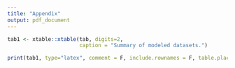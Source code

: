 ```yaml
---
title: "Appendix"
output: pdf_document
---
```


```r

tab1 <- xtable::xtable(tab, digits=2, 
                       caption = "Summary of modeled datasets.")

print(tab1, type="latex", comment = F, include.rownames = F, table.placement = "p")
```